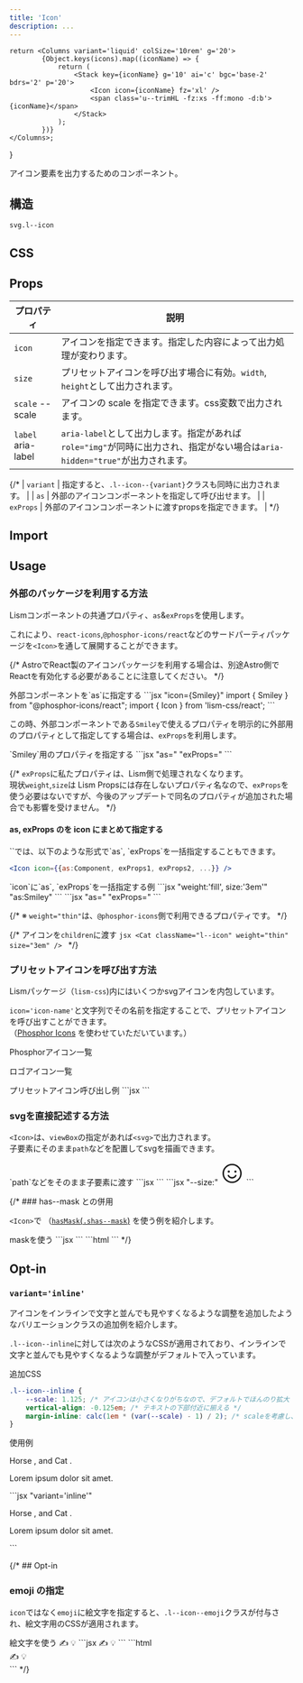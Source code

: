 ```yaml
---
title: 'Icon'
description: ...
---
```



	return <Columns variant='liquid' colSize='10rem' g='20'>
			{Object.keys(icons).map((iconName) => {
				return (
					<Stack key={iconName} g='10' ai='c' bgc='base-2' bdrs='2' p='20'>
						<Icon icon={iconName} fz='xl' />
						<span class='u--trimHL -fz:xs -ff:mono -d:b'>{iconName}</span>
					</Stack>
				);
			})}
	</Columns>;
}


アイコン要素を出力するためのコンポーネント。


## 構造
```pug
svg.l--icon
```


## CSS

<EmbedCode dirPath='packages/lism-css' srcPath='src/scss/layout/_icon.scss' />


## Props

| プロパティ | 説明 |
|---|---|
| `icon` | アイコンを指定できます。指定した内容によって出力処理が変わります。 |
| `size` | プリセットアイコンを呼び出す場合に有効。`width`, `height`として出力されます。|
| `scale` <PropBadge type="cssvar">--scale</PropBadge>| アイコンの scale を指定できます。css変数で出力されます。 |
| `label` <PropBadge type="attr">aria-label</PropBadge>| `aria-label`として出力します。指定があれば`role="img"`が同時に出力され、指定がない場合は`aria-hidden="true"`が出力されます。 |


{/*
| `variant` | 指定すると、`.l--icon--{variant}`クラスも同時に出力されます。 |
| `as` | 外部のアイコンコンポーネントを指定して呼び出せます。 |
| `exProps` | 外部のアイコンコンポーネントに渡すpropsを指定できます。 |
*/}



## Import

<ImportPackage component='Icon' />

## Usage


### 外部のパッケージを利用する方法

Lismコンポーネントの共通プロパティ、`as`&`exProps`を使用します。

これにより、`react-icons`,`@phosphor-icons/react`などのサードパーティパッケージを`<Icon>`を通して展開することができます。

{/* <Callout type='warning'>
AstroでReact製のアイコンパッケージを利用する場合は、別途Astro側でReactを有効化する必要があることに注意してください。
</Callout> */}

<Spacer h={10}/>

<Preview>
	<PreviewTitle>外部コンポーネントを`as`に指定する</PreviewTitle>
	<PreviewArea p='30'>
		<Icon as={Smiley} fz='2rem'/>
	</PreviewArea>
	<PreviewCode>
```jsx "icon={Smiley}"
import { Smiley } from "@phosphor-icons/react";
import { Icon } from 'lism-css/react';

<Icon as={Smiley} fz='2rem'/>
```
	</PreviewCode>
</Preview>


この時、外部コンポーネントである`Smiley`で使えるプロパティを明示的に外部用のプロパティとして指定してする場合は、`exProps`を利用します。

<Preview>
	<PreviewTitle>`Smiley`用のプロパティを指定する</PreviewTitle>
	<PreviewArea p='30'>
		<Icon as={Smiley} exProps={{ weight:'fill', size:'3em' }} c='blue' />
	</PreviewArea>
	<PreviewCode>
		```jsx "as=" "exProps="
		<Icon as={Smiley} exProps={{ weight:'fill', size:'3em' }} c='blue' />
		```
	</PreviewCode>
</Preview>

{/* <Note type='note' title='Note'>
`exProps`に私たプロパティは、Lism側で処理されなくなります。  
現状`weight`,`size`は Lism Propsには存在しないプロパティ名なので、`exProps`を使う必要はないですが、今後のアップデートで同名のプロパティが追加された場合でも影響を受けません。
</Note> */}

<Spacer h={10}/>


#### as, exProps のを icon にまとめて指定する

<Note type='point' title='Point'>
`<Icon>`では、以下のような形式で`as`, `exProps`を一括指定することもできます。

```jsx
<Icon icon={{as:Component, exProps1, exProps2, ...}} />
```
</Note>


<Preview>
	<PreviewTitle>`icon`に`as`, `exProps`を一括指定する例</PreviewTitle>
	<PreviewArea p='30'>
		<Icon icon={{as:Smiley, weight:'fill', size:'3em'}} c='blue' />
	</PreviewArea>
		<PreviewCode slot='tab' label='一括'>
		```jsx "weight:'fill', size:'3em'" "as:Smiley"
		<Icon icon={{as:Smiley, weight:'fill', size:'3em'}} c='blue' />
		``` 
	</PreviewCode>
	<PreviewCode slot='tab' label='分割'>
		```jsx "as=" "exProps="
		<Icon as={Smiley} exProps={{weight:'fill', size:'3em'}} c='blue' />
		``` 
	</PreviewCode>

</Preview>



{/* ※ `weight="thin"`は、`@phosphor-icons`側で利用できるプロパティです。 */}

{/* <Preview>
	<PreviewTitle>アイコンを`children`に渡す</PreviewTitle>
	<PreviewArea p='30'>
		<Cat className="l--icon" weight="thin" size="3em" />
	</PreviewArea>
	<PreviewCode>
		```jsx
		<Cat className="l--icon" weight="thin" size="3em" />
		```
	</PreviewCode>
</Preview> */}



### プリセットアイコンを呼び出す方法

Lismパッケージ（`lism-css`)内にはいくつかsvgアイコンを内包しています。

`icon='icon-name'`と文字列でその名前を指定することで、プリセットアイコンを呼び出すことができます。  
（[Phosphor Icons](https://phosphoricons.com/) を使わせていただいています。）

<PreviewTitle>Phosphorアイコン一覧</PreviewTitle>
<Container>
<PresetIcons icons={phIcons} />
</Container>

<PreviewTitle>ロゴアイコン一覧</PreviewTitle>
<Container>
<PresetIcons icons={logoIcons} />
</Container>

<Preview>
	<PreviewTitle>プリセットアイコン呼び出し例</PreviewTitle>
	<PreviewArea p='30'>
		<Cluster g='20'>
			<Icon icon='lightbulb' size='40px' />
			<Icon icon='warning' fz='2xl' c='blue' />
		</Cluster>
	</PreviewArea>
	<PreviewCode>
		```jsx
		<Cluster g='20'>
			<Icon icon='lightbulb' size='40px' />
			<Icon icon='warning' fz='2xl' c='blue' />
		</Cluster>
		```
	</PreviewCode>
</Preview>



### svgを直接記述する方法

`<Icon>`は、`viewBox`の指定があれば`<svg>`で出力されます。  
子要素にそのまま`path`などを配置してsvgを描画できます。


<Preview>
	<PreviewTitle>`path`などをそのまま子要素に渡す</PreviewTitle>
	<PreviewArea p='30'>
		<Icon viewBox='0 0 256 256' label='Smiley icon' fz='3em' c='blue'>
			<path d="M128,24A104,104,0,1,0,232,128,104.11,104.11,0,0,0,128,24Zm0,192a88,88,0,1,1,88-88A88.1,88.1,0,0,1,128,216ZM80,108a12,12,0,1,1,12,12A12,12,0,0,1,80,108Zm96,0a12,12,0,1,1-12-12A12,12,0,0,1,176,108Zm-1.07,48c-10.29,17.79-27.4,28-46.93,28s-36.63-10.2-46.92-28a8,8,0,1,1,13.84-8c7.47,12.91,19.21,20,33.08,20s25.61-7.1,33.07-20a8,8,0,0,1,13.86,8Z"></path>
		</Icon>
	</PreviewArea>
	<PreviewCode slot='tab' label='JSX'>
		```jsx
		<Icon viewBox='0 0 256 256' label='Smiley icon' fz='3em' c='blue'>
			<path d="M128,24A104,104,0,1,0,232,128,104.11,104.11,0,0,0,128,24Zm0,192a88,88,0,1,1,88-88A88.1,88.1,0,0,1,128,216ZM80,108a12,12,0,1,1,12,12A12,12,0,0,1,80,108Zm96,0a12,12,0,1,1-12-12A12,12,0,0,1,176,108Zm-1.07,48c-10.29,17.79-27.4,28-46.93,28s-36.63-10.2-46.92-28a8,8,0,1,1,13.84-8c7.47,12.91,19.21,20,33.08,20s25.61-7.1,33.07-20a8,8,0,0,1,13.86,8Z"></path>
		</Icon>
		```
	</PreviewCode>
	<PreviewCode slot='tab' label='HTML'>
		```jsx "--size:"
		<svg xmlns="http://www.w3.org/2000/svg" viewBox="0 0 256 256" width="3em" height="3em" fill="currentColor" focusable="false" aria-label="Phosphor Icons のロゴ" role="img" class="l--icon -c:" style="--c:var(--blue)">
			<path d="M128,24A104,104,0,1,0,232,128,104.11,104.11,0,0,0,128,24Zm0,192a88,88,0,1,1,88-88A88.1,88.1,0,0,1,128,216ZM80,108a12,12,0,1,1,12,12A12,12,0,0,1,80,108Zm96,0a12,12,0,1,1-12-12A12,12,0,0,1,176,108Zm-1.07,48c-10.29,17.79-27.4,28-46.93,28s-36.63-10.2-46.92-28a8,8,0,1,1,13.84-8c7.47,12.91,19.21,20,33.08,20s25.61-7.1,33.07-20a8,8,0,0,1,13.86,8Z"></path>
		</svg>
		```
	</PreviewCode>
</Preview>


{/* ### has--mask との併用

`<Icon>`で （[`hasMask`(`.shas--mask`)](/css/layout-state/#has--mask)  を使う例を紹介します。

<Preview>
	<PreviewTitle>maskを使う</PreviewTitle>
	<PreviewArea p='30'>
		<Icon fz='4xl' bgc='green' mask maskImg='<svg xmlns="http://www.w3.org/2000/svg" width="32" height="32" fill="#000000" viewBox="0 0 256 256"><path d="M128,24A104,104,0,1,0,232,128,104.11,104.11,0,0,0,128,24Zm0,192a88,88,0,1,1,88-88A88.1,88.1,0,0,1,128,216ZM80,108a12,12,0,1,1,12,12A12,12,0,0,1,80,108Zm96,0a12,12,0,1,1-12-12A12,12,0,0,1,176,108Zm-1.07,48c-10.29,17.79-27.4,28-46.93,28s-36.63-10.2-46.92-28a8,8,0,1,1,13.84-8c7.47,12.91,19.21,20,33.08,20s25.61-7.1,33.07-20a8,8,0,0,1,13.86,8Z"></path></svg>'
		/>
	</PreviewArea>
	<PreviewCode slot='tab' label='JSX'>
		```jsx
		<Icon fz='4xl' bgc='green' mask maskImg='<svg xmlns="http://www.w3.org/2000/svg" width="32" height="32" fill="#000000" viewBox="0 0 256 256"><path d="M128,24A104,104,0,1,0,232,128,104.11,104.11,0,0,0,128,24Zm0,192a88,88,0,1,1,88-88A88.1,88.1,0,0,1,128,216ZM80,108a12,12,0,1,1,12,12A12,12,0,0,1,80,108Zm96,0a12,12,0,1,1-12-12A12,12,0,0,1,176,108Zm-1.07,48c-10.29,17.79-27.4,28-46.93,28s-36.63-10.2-46.92-28a8,8,0,1,1,13.84-8c7.47,12.91,19.21,20,33.08,20s25.61-7.1,33.07-20a8,8,0,0,1,13.86,8Z"></path></svg>'
		/>
		```
	</PreviewCode>
	<PreviewCode slot='tab' label='HTML'>
		```html
		<span class="l--icon -mask: -fz:4xl" style="--mask-img:url('data:image/svg+xml;utf8,<svg xmlns=&quot;http://www.w3.org/2000/svg&quot; width=&quot;32&quot; height=&quot;32&quot; fill=&quot;%23000000&quot; viewBox=&quot;0 0 256 256&quot;><path d=&quot;M128,24A104,104,0,1,0,232,128,104.11,104.11,0,0,0,128,24Zm0,192a88,88,0,1,1,88-88A88.1,88.1,0,0,1,128,216ZM80,108a12,12,0,1,1,12,12A12,12,0,0,1,80,108Zm96,0a12,12,0,1,1-12-12A12,12,0,0,1,176,108Zm-1.07,48c-10.29,17.79-27.4,28-46.93,28s-36.63-10.2-46.92-28a8,8,0,1,1,13.84-8c7.47,12.91,19.21,20,33.08,20s25.61-7.1,33.07-20a8,8,0,0,1,13.86,8Z&quot;></path></svg>');--bgc:var(--green)" aria-hidden="true"></span>
		```
	</PreviewCode>
</Preview> */}



## Opt-in

### `variant='inline'`

アイコンをインラインで文字と並んでも見やすくなるような調整を追加したようなバリエーションクラスの追加例を紹介します。


`.l--icon--inline`に対しては次のようなCSSが適用されており、インラインで文字と並んでも見やすくなるような調整がデフォルトで入っています。


<PreviewTitle>追加CSS</PreviewTitle>
```css
.l--icon--inline {
	--scale: 1.125; /* アイコンは小さくなりがちなので、デフォルトでほんのり拡大 */
	vertical-align: -0.125em; /* テキストの下部付近に揃える */
	margin-inline: calc(1em * (var(--scale) - 1) / 2); /* scaleを考慮し、マージンを確保 */
}
```

<Preview>
	<PreviewTitle>使用例</PreviewTitle>
	<PreviewArea p='30'>
		<p>Horse <Icon variant='inline' as={Horse} />, and Cat <Icon variant='inline' as={Cat}/>.</p>
		<p><Icon variant='inline' icon={{as:WarningCircle, weight:'fill'}} scale='2' c='red' /> Lorem ipsum dolor sit amet.</p>
	</PreviewArea>
	<PreviewCode>
		```jsx "variant='inline'"
		<p>
			Horse <Icon variant='inline' as={Horse} />, and Cat <Icon variant='inline' as={Cat}/>.
		</p>
		<p>
			<Icon variant='inline' icon={{as:WarningCircle, weight:'fill'}} scale='2' c='red' /> Lorem ipsum dolor sit amet.
		</p>
		```
	</PreviewCode>
</Preview>



{/* ## Opt-in

### emoji の指定

`icon`ではなく`emoji`に絵文字を指定すると、`.l--icon--emoji`クラスが付与され、絵文字用のCSSが適用されます。

<Preview>
	<PreviewTitle>絵文字を使う</PreviewTitle>
	<PreviewArea p='30'>
		<Flex g='20'>
			<Icon fz='2xl' lh='1'>✍️</Icon>
			<Icon fz='2xl' lh='1'>💡</Icon>
		</Flex>
	</PreviewArea>
	<PreviewCode slot='tab' label='JSX'>
		```jsx
		<Flex g='20'>
			<Icon fz='2xl' lh='1'>✍️</Icon>
			<Icon fz='2xl' lh='1'>💡</Icon>
		</Flex>
		```
	</PreviewCode>
	<PreviewCode slot='tab' label='HTML'>
		```html
		<div class="l--flex -g:20">
			<span class="l--icon -fz:2xl -lh:1" aria-hidden="true">✍️</span>
			<span class="l--icon -fz:2xl -lh:1" aria-hidden="true">💡</span>
		</div>
		```
	</PreviewCode>
</Preview> */}
